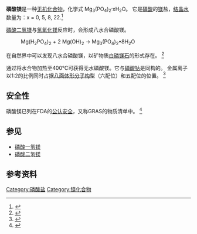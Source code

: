{{Chembox
| verifiedrevid = 
| ImageFile = Magnesium_phosphate_tribasic.png 
| ImageFile2 = Fosforečnan hořečnatý.PNG
| ImageFile3 = EntryWithCollCode38260.png
| IUPACName = Trimagnesium Diphosphate
| OtherNames = 磷酸三镁
|Section1={{Chembox Identifiers
| CASNo_Ref =
| CASNo = 10233-87-1 
| CASNoOther =

| UNII_Ref = {{fdacite|correct|FDA}}
| UNII = 453COF7817

| PubChem = 24439 
| SMILES = [O-]P(=O)([O-])[O-].[O-]P(=O)([O-])[O-].[Mg+2].[Mg+2].[Mg+2]
| InChI = InChI=1S/3Mg.2H3O4P/c;;;2*1-5(2,3)4/h;;;2*(H3,1,2,3,4)/q3*+2;;/p-6 
| Gmelin = 15662
}}
|Section2={{Chembox Properties
| Mg=3 | P=2 | O=8
| Appearance = 白色晶体
| Density = 
| MeltingPtC = 1184
| BoilingPt = 
| Solubility = 不可溶
| SolubleOther = 溶于盐溶液
| MagSus = −167·10<sup>−6</sup> cm<sup>3</sup>/mol (+4 H<sub>2</sub>O)
}}
|Section3={{Chembox Hazards
| MainHazards = 
| RPhrases = {{R25}}, {{R36}}, {{R37}}, {{R38}}
| NFPA-H = 1
| NFPA-F = 0
| NFPA-R = 0
| NFPA-S =
| FlashPt = N/A
| AutoignitionPtC = }}
}}

'''磷酸镁'''是一种[[无机化合物|无机化合物]]，化学式 Mg<sub>3</sub>(PO<sub>4</sub>)<sub>2</sub><sup>.</sup>xH<sub>2</sub>O。 它是[[磷酸|磷酸]]的[[镁|镁]]盐，[[结晶水|结晶水]]数量为：x = 0, 5, 8, 22.<ref name=Ullmann>{{cite book|author1=Klaus Schrödter|chapter=Phosphoric Acid and Phosphates|author2=Gerhard Bettermann|author3=Thomas Staffel|author4=Friedrich Wahl|author5=Thomas Klein|author6=Thomas Hofmann|title=Ullmann's Encyclopedia of Industrial Chemistry|year=2008|publisher=Wiley-VCH|place=Weinheim|doi=10.1002/14356007.a19_465.pub3|isbn=978-3527306732}}</ref>

[[磷酸二氢镁|磷酸二氢镁]]与[[氢氧化镁|氢氧化镁]]反应时，会形成八水合磷酸镁。
:Mg(H<sub>2</sub>PO<sub>4</sub>)<sub>2</sub>  +  2 Mg(OH)<sub>2</sub>   →   Mg<sub>3</sub>(PO<sub>4</sub>)<sub>2</sub>•8H<sub>2</sub>O
在自然界中可以发现八水合磷酸镁，以矿物质[[白磷镁石|白磷镁石]]的形式存在。 <ref>{{cite web|title=magnesium phosphate - Compound Summary|url=https://pubchem.ncbi.nlm.nih.gov/summary/summary.cgi?cid=24439&loc=ec_rcs#top|accessdate=29 May 2012}}</ref>

通过将水合物加热至400℃可获得无水磷酸镁。它与[[磷酸钴|磷酸钴]]是同构的。 金属离子以1∶2的比例同时占据[[八面体形分子构型|八面体形分子构型]]（六配位）和五配位的位置。 <ref>{{cite journal|title=Structure of cobalt(II) phosphate Structure Refinements of Co<sub>3</sub>(PO<sub>4</sub>)<sub>2</sub>. A Note on the Reliability of Powder Diffraction Studies|authors=Nord, A. G.; Stefanidis, T.|journal=Acta Chemica Scandinavica A|year=1983|volume=37|pages=715–p721|doi=10.3891/acta.chem.scand.37a-0715|doi-access=free}}</ref>

== 安全性 ==
磷酸镁已列在FDA的[[公认安全|公认安全]]，又称GRAS的物质清单中。 <ref>{{cite web|title=TRIMAGNESIUM PHOSPHATE|url=http://toxnet.nlm.nih.gov/cgi-bin/sis/search/r?dbs+hsdb:@term+@rn+@rel+7757-87-1|accessdate=29 May 2012}}</ref>

== 参见 ==
* [[磷酸一氢镁|磷酸一氢镁]]
* [[磷酸二氢镁|磷酸二氢镁]]

== 参考资料 ==
<references />

{{镁化合物}}

[[Category:磷酸盐|Category:磷酸盐]]
[[Category:镁化合物|Category:镁化合物]]